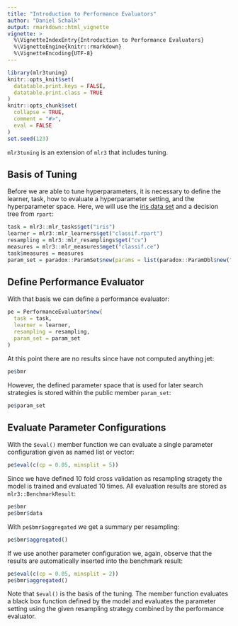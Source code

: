 ```yaml
---
title: "Introduction to Performance Evaluators"
author: "Daniel Schalk"
output: rmarkdown::html_vignette
vignette: >
  %\VignetteIndexEntry{Introduction to Performance Evaluators}
  %\VignetteEngine{knitr::rmarkdown}
  %\VignetteEncoding{UTF-8}
---
```


```r
library(mlr3tuning)
knitr::opts_knit$set(
  datatable.print.keys = FALSE,
  datatable.print.class = TRUE
)
knitr::opts_chunk$set(
  collapse = TRUE,
  comment = "#>",
  eval = FALSE
)
set.seed(123)
```

`mlr3tuning` is an extension of `mlr3` that includes tuning.

## Basis of Tuning

Before we are able to tune hyperparameters, it is necessary to define the learner, task, how to evaluate a hyperparameter setting, and the hyperparameter space. Here, we will use the [iris data set](https://en.wikipedia.org/wiki/Iris_flower_data_set) and a decision tree from `rpart`:

```r
task = mlr3::mlr_tasks$get("iris")
learner = mlr3::mlr_learners$get("classif.rpart")
resampling = mlr3::mlr_resamplings$get("cv")
measures = mlr3::mlr_measures$mget("classif.ce")
task$measures = measures
param_set = paradox::ParamSet$new(params = list(paradox::ParamDbl$new("cp", lower = 0.001, upper = 0.1)))
```

## Define Performance Evaluator

With that basis we can define a performance evaluator:

```r
pe = PerformanceEvaluator$new(
  task = task,
  learner = learner,
  resampling = resampling,
  param_set = param_set
)
```

At this point there are no results since have not computed anything jet:
```r
pe$bmr
```

However, the defined parameter space that is used for later search strategies is stored within the public member `param_set`:
```r
pe$param_set
```

## Evaluate Parameter Configurations

With the `$eval()` member function we can evaluate a single parameter configuration given as named list or vector:
```r
pe$eval(c(cp = 0.05, minsplit = 5))
```

Since we have defined 10 fold cross validation as resampling stragety the model is trained and evaluated 10 times. All evaluation results are stored as `mlr3::BenchmarkResult`:
```r
pe$bmr
pe$bmr$data
```

With `pe$bmr$aggregated` we get a summary per resampling:
```r
pe$bmr$aggregated()
```

If we use another parameter configuration we, again, observe that the results are automatically inserted into the benchmark result:
```r
pe$eval(c(cp = 0.05, minsplit = 2))
pe$bmr$aggregated()
```

Note that `$eval()` is the basis of the tuning. The member function evaluates a black box function defined by the model and evaluates the parameter setting using the given resampling strategy combined by the performance evaluator.

